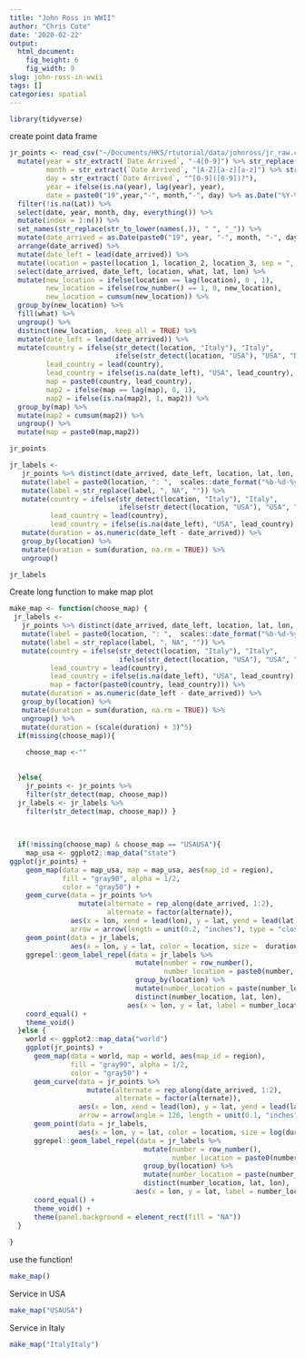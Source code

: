 ```yaml
---
title: "John Ross in WWII"
author: "Chris Cote"
date: '2020-02-22'
output:
  html_document: 
    fig_height: 6
    fig_width: 9
slug: john-ross-in-wwii
tags: []
categories: spatial
---
```


```r
library(tidyverse)

```

create point data frame
```r

jr_points <- read_csv("~/Documents/HKS/rtutorial/data/johnross/jr_raw.csv") %>% 
  mutate(year = str_extract(`Date Arrived`, "-4[0-9]") %>% str_replace(., "-", ""),
         month = str_extract(`Date Arrived`, "[A-Z][a-z][a-z]") %>% str_replace_all(., "-", ""),
         day = str_extract(`Date Arrived`, "^[0-9]([0-9])?"),
         year = ifelse(is.na(year), lag(year), year),
         date = paste0("19",year,"-", month,"-", day) %>% as.Date("%Y-%b-%d")) %>% 
  filter(!is.na(Lat)) %>%
  select(date, year, month, day, everything()) %>% 
  mutate(index = 1:n()) %>% 
  set_names(str_replace(str_to_lower(names(.)), " ", "_")) %>% 
  mutate(date_arrived = as.Date(paste0("19", year, "-", month, "-", day), format = "%Y-%b-%d")) %>% 
  arrange(date_arrived) %>% 
  mutate(date_left = lead(date_arrived)) %>% 
  mutate(location = paste(location_1, location_2, location_3, sep = ", ")) %>% 
  select(date_arrived, date_left, location, what, lat, lon) %>% 
  mutate(new_location = ifelse(location == lag(location), 0 , 1),
         new_location = ifelse(row_number() == 1, 0, new_location),
         new_location = cumsum(new_location)) %>% 
  group_by(new_location) %>% 
  fill(what) %>% 
  ungroup() %>% 
  distinct(new_location, .keep_all = TRUE) %>% 
  mutate(date_left = lead(date_arrived)) %>% 
  mutate(country = ifelse(str_detect(location, "Italy"), "Italy", 
                          ifelse(str_detect(location, "USA"), "USA", "NA")),
         lead_country = lead(country),
         lead_country = ifelse(is.na(date_left), "USA", lead_country),
         map = paste0(country, lead_country), 
         map2 = ifelse(map == lag(map), 0, 1),
         map2 = ifelse(is.na(map2), 1, map2)) %>%  
  group_by(map) %>% 
  mutate(map2 = cumsum(map2)) %>% 
  ungroup() %>% 
  mutate(map = paste0(map,map2))

```

```r
jr_points
```


```r
jr_labels <- 
   jr_points %>% distinct(date_arrived, date_left, location, lat, lon, map) %>% 
   mutate(label = paste0(location, ": ",  scales::date_format("%b-%d-%y")(date_arrived), " to ", scales::date_format("%b-%d-%y")(date_left))) %>% 
   mutate(label = str_replace(label, ", NA", "")) %>% 
   mutate(country = ifelse(str_detect(location, "Italy"), "Italy", 
                           ifelse(str_detect(location, "USA"), "USA", "NA")),
          lead_country = lead(country),
          lead_country = ifelse(is.na(date_left), "USA", lead_country)) %>% 
   mutate(duration = as.numeric(date_left - date_arrived)) %>% 
   group_by(location) %>% 
   mutate(duration = sum(duration, na.rm = TRUE)) %>% 
   ungroup()

jr_labels
```

Create long function to make map plot
```r
make_map <- function(choose_map) {
 jr_labels <- 
   jr_points %>% distinct(date_arrived, date_left, location, lat, lon, map) %>% 
   mutate(label = paste0(location, ": ",  scales::date_format("%b-%d-%y")(date_arrived), " to ", scales::date_format("%b-%d-%y")(date_left))) %>% 
   mutate(label = str_replace(label, ", NA", "")) %>% 
   mutate(country = ifelse(str_detect(location, "Italy"), "Italy", 
                           ifelse(str_detect(location, "USA"), "USA", "NA")),
          lead_country = lead(country),
          lead_country = ifelse(is.na(date_left), "USA", lead_country),
          map = factor(paste0(country, lead_country))) %>% 
   mutate(duration = as.numeric(date_left - date_arrived)) %>% 
   group_by(location) %>% 
   mutate(duration = sum(duration, na.rm = TRUE)) %>% 
   ungroup() %>% 
   mutate(duration = (scale(duration) + 3)^5)
  if(missing(choose_map)){
    
    choose_map <-""

    
  }else{
    jr_points <- jr_points %>% 
    filter(str_detect(map, choose_map))
  jr_labels <- jr_labels %>% 
    filter(str_detect(map, choose_map)) }
 

  
  if(!missing(choose_map) & choose_map == "USAUSA"){
    map_usa <- ggplot2::map_data("state")
ggplot(jr_points) + 
    geom_map(data = map_usa, map = map_usa, aes(map_id = region), 
             fill = "gray90", alpha = 1/2,
             color = "gray50") + 
    geom_curve(data = jr_points %>% 
                 mutate(alternate = rep_along(date_arrived, 1:2),
                        alternate = factor(alternate)),
               aes(x = lon, xend = lead(lon), y = lat, yend = lead(lat), lty = alternate),
               arrow = arrow(length = unit(0.2, "inches"), type = "closed"), show.legend = FALSE) +
    geom_point(data = jr_labels,  
               aes(x = lon, y = lat, color = location, size =  duration), show.legend = FALSE) +
    ggrepel::geom_label_repel(data = jr_labels %>% 
                               mutate(number = row_number(),
                                      number_location = paste0(number, ": ", str_replace_all(label, ", USA|, Italy", ""))) %>% 
                               group_by(location) %>% 
                               mutate(number_location = paste(number_location, collapse = "\\\n")) %>% 
                               distinct(number_location, lat, lon), 
                             aes(x = lon, y = lat, label = number_location), size = 2.7, show.legend = FALSE) +
    coord_equal() + 
    theme_void()
  }else {
    world <- ggplot2::map_data("world")
    ggplot(jr_points) + 
      geom_map(data = world, map = world, aes(map_id = region), 
               fill = "gray90", alpha = 1/2,
               color = "gray50") + 
      geom_curve(data = jr_points %>% 
                   mutate(alternate = rep_along(date_arrived, 1:2),
                          alternate = factor(alternate)),
                 aes(x = lon, xend = lead(lon), y = lat, yend = lead(lat), lty = alternate),
                 arrow = arrow(angle = 120, length = unit(0.1, "inches"), type = "closed"), show.legend = FALSE) +
      geom_point(data = jr_labels, 
                 aes(x = lon, y = lat, color = location, size = log(duration)),  show.legend = FALSE) +
      ggrepel::geom_label_repel(data = jr_labels %>%
                                 mutate(number = row_number(),
                                        number_location = paste0(number, ": ", str_replace_all(label, ", USA|, Italy", ""))) %>%
                                 group_by(location) %>%
                                 mutate(number_location = paste(number_location, collapse = "\\\n")) %>%
                                 distinct(number_location, lat, lon),
                               aes(x = lon, y = lat, label = number_location), size = 3, show.legend = FALSE) +
      coord_equal() + 
      theme_void() +
      theme(panel.background = element_rect(fill = "NA")) 
  } 
  
}

```


use the function!

```r
make_map()

```

Service in USA 
```r

make_map("USAUSA")

```


Service in Italy

```r

make_map("ItalyItaly")

```



